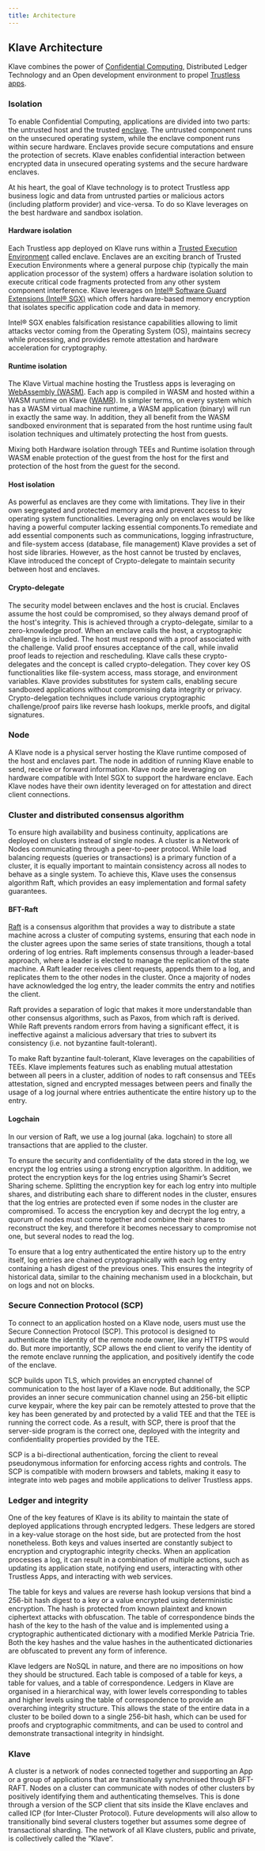 ```yaml
---
title: Architecture
---
```


## Klave Architecture

Klave combines the power of [Confidential Computing](./confidential-computing/confidential-computing.md), Distributed Ledger Technology and an Open development environment to propel [Trustless apps](../concepts/trustless-app.md).

### Isolation

To enable Confidential Computing, applications are divided into two parts: the untrusted host and the trusted [enclave](./confidential-computing/tee.md#enclave). The untrusted component runs on the unsecured operating system, while the enclave component runs within secure hardware. Enclaves provide secure computations and ensure the protection of secrets. Klave enables confidential interaction between encrypted data in unsecured operating systems and the secure hardware enclaves.

At his heart, the goal of Klave technology is to protect Trustless app business logic and data from untrusted parties or malicious actors (including platform provider) and vice-versa. To do so Klave leverages on the best hardware and sandbox isolation.

#### Hardware isolation

Each Trustless app deployed on Klave runs within a [Trusted Execution Environment](./confidential-computing/tee.md) called enclave. Enclaves are an exciting branch of Trusted Execution Environments where a general purpose chip (typically the main application processor of the system) offers a hardware isolation solution to execute critical code fragments protected from any other system component interference. Klave leverages on [Intel® Software Guard Extensions (Intel® SGX)](./confidential-computing/tee.md#intel-sgx) which offers hardware-based memory encryption that isolates specific application code and data in memory.

Intel® SGX enables falsification resistance capabilities allowing to limit attacks vector coming from the Operating System (OS), maintains secrecy while processing, and provides remote attestation and hardware acceleration for cryptography.

#### Runtime isolation

The Klave Virtual machine hosting the Trustless apps is leveraging on [WebAssembly (WASM)](https://webassembly.org/). Each app is compiled in WASM and hosted within a WASM runtime on Klave ([WAMR](https://bytecodealliance.github.io/wamr.dev/)). In simpler terms, on every system which has a WASM virtual machine runtime, a WASM application (binary) will run in exactly the same way. In addition, they all benefit from the WASM sandboxed environment that is separated from the host runtime using fault isolation techniques and ultimately protecting the host from guests.

Mixing both Hardware isolation through TEEs and Runtime isolation through WASM enable protection of the guest from the host for the first and protection of the host from the guest for the second.

#### Host isolation

As powerful as enclaves are they come with limitations. They live in their own segregated and protected memory area and prevent access to key operating system functionalities. Leveraging only on enclaves would be like having a powerful computer lacking essential components.To remediate and add essential components such as communications, logging infrastructure, and file-system access (database, file management) Klave provides a set of host side libraries. However, as the host cannot be trusted by enclaves, Klave introduced the concept of Crypto-delegate to maintain security between host and enclaves.

#### Crypto-delegate

The security model between enclaves and the host is crucial. Enclaves assume the host could be compromised, so they always demand proof of the host's integrity. This is achieved through a crypto-delegate, similar to a zero-knowledge proof. When an enclave calls the host, a cryptographic challenge is included. The host must respond with a proof associated with the challenge. Valid proof ensures acceptance of the call, while invalid proof leads to rejection and rescheduling. Klave calls these crypto-delegates and the concept is called crypto-delegation. They cover key OS functionalities like file-system access, mass storage, and environment variables. Klave provides substitutes for system calls, enabling secure sandboxed applications without compromising data integrity or privacy. Crypto-delegation techniques include various cryptographic challenge/proof pairs like reverse hash lookups, merkle proofs, and digital signatures.

### Node

A Klave node is a physical server hosting the Klave runtime composed of the host and enclaves part. The node in addition of running Klave enable to send, receive or forward information. Klave node are leveraging on hardware compatible with Intel SGX to support the hardware enclave. Each Klave nodes have their own identity leveraged on for attestation and direct client connections.

### Cluster and distributed consensus algorithm

To ensure high availability and business continuity, applications are deployed on clusters instead of single nodes. A cluster is a Network of Nodes communicating through a peer-to-peer protocol. While load balancing requests (queries or transactions) is a primary function of a cluster, it is equally important to maintain consistency across all nodes to behave as a single system. To achieve this, Klave uses the consensus algorithm Raft, which provides an easy implementation and formal safety guarantees.

#### BFT-Raft

[Raft](https://raft.github.io/) is a consensus algorithm that provides a way to distribute a state machine across a cluster of computing systems, ensuring that each node in the cluster agrees upon the same series of state transitions, though a total ordering of log entries. Raft implements consensus through a leader-based approach, where a leader is elected to manage the replication of the state machine. A Raft leader receives client requests, appends them to a log, and replicates them to the other nodes in the cluster. Once a majority of nodes have acknowledged the log entry, the leader commits the entry and notifies the client. 

Raft provides a separation of logic that makes it more understandable than other consensus algorithms, such as Paxos, from which raft is derived. While Raft prevents random errors from having a significant effect, it is ineffective against a malicious adversary that tries to subvert its consistency (i.e. not byzantine fault-tolerant).

To make Raft byzantine fault-tolerant, Klave leverages on the capabilities of TEEs. Klave implements features such as enabling mutual attestation between all peers in a cluster, addition of nodes to raft consensus and TEEs attestation, signed and encrypted messages between peers and finally the usage of a log journal where entries authenticate the entire history up to the entry.

#### Logchain

In our version of Raft, we use a log journal (aka. logchain) to store all transactions that are applied to the cluster. 

To ensure the security and confidentiality of the data stored in the log, we encrypt the log entries using a strong encryption algorithm. In addition, we protect the encryption keys for the log entries using Shamir’s Secret Sharing scheme. Splitting the encryption key for each log entry into multiple shares, and distributing each share to different nodes in the cluster, ensures that the log entries are protected even if some nodes in the cluster are compromised. To access the encryption key and decrypt the log entry, a quorum of nodes must come together and combine their shares to reconstruct the key, and therefore it becomes necessary to compromise not one, but several nodes to read the log. 

To ensure that a log entry authenticated the entire history up to the entry itself, log entries are chained cryptographically with each log entry containing a hash digest of the previous ones. This ensures the integrity of historical data, similar to the chaining mechanism used in a blockchain, but on logs and not on blocks.

### Secure Connection Protocol (SCP)

To connect to an application hosted on a Klave node, users must use the Secure Connection Protocol (SCP). This protocol is designed to authenticate the identity of the remote node owner, like any HTTPS would do. But more importantly, SCP allows the end client to verify the identity of the remote enclave running the application, and positively identify the code of the enclave.

SCP builds upon TLS, which provides an encrypted channel of communication to the host layer of a Klave node. But additionally, the SCP provides an inner secure communication channel using an 256-bit elliptic curve keypair, where the key pair can be remotely attested to prove that the key has been generated by and protected by a valid TEE and that the TEE is running the correct code. As a result, with SCP, there is proof that the server-side program is the correct one, deployed with the integrity and confidentiality properties provided by the TEE. 

SCP is a bi-directional authentication, forcing the client to reveal pseudonymous information for enforcing access rights and controls. The SCP is compatible with modern browsers and tablets, making it easy to integrate into web pages and mobile applications to deliver Trustless apps.

### Ledger and integrity

One of the key features of Klave is its ability to maintain the state of deployed applications through encrypted ledgers. These ledgers are stored in a key-value storage on the host side, but are protected from the host nonetheless. Both keys and values inserted are constantly subject to encryption and cryptographic integrity checks. When an application processes a log, it can result in a combination of multiple actions, such as updating its application state, notifying end users, interacting with other Trustless Apps, and interacting with web services.

The table for keys and values are reverse hash lookup versions that bind a 256-bit hash digest to a key or a value encrypted using deterministic encryption. The hash is protected from known plaintext and known ciphertext attacks with obfuscation. The table of correspondence binds the hash of the key to the hash of the value and is implemented using a cryptographic authenticated dictionary with a modified Merkle Patricia Trie. Both the key hashes and the value hashes in the authenticated dictionaries are obfuscated to prevent any form of inference. 

Klave ledgers are NoSQL in nature, and there are no impositions on how they should be structured. Each table is composed of a table for keys, a table for values, and a table of correspondence. Ledgers in Klave are organised in a hierarchical way, with lower levels corresponding to tables and higher levels using the table of correspondence to provide an overarching integrity structure. This allows the state of the entire data in a cluster to be boiled down to a single 256-bit hash, which can be used for proofs and cryptographic commitments, and can be used to control and demonstrate transactional integrity in hindsight.

### Klave

A cluster is a network of nodes connected together and supporting an App or a group of applications that are transitionally synchronised through BFT-RAFT. Nodes on a cluster can communicate with nodes of other clusters by positively identifying them and authenticating themselves. This is done through a version of the SCP client that sits inside the Klave enclaves and called ICP (for Inter-Cluster Protocol). Future developments will also allow to transitionally bind several clusters together but assumes some degree of transactional sharding. The network of all Klave clusters, public and private, is collectively called the ”Klave”.


